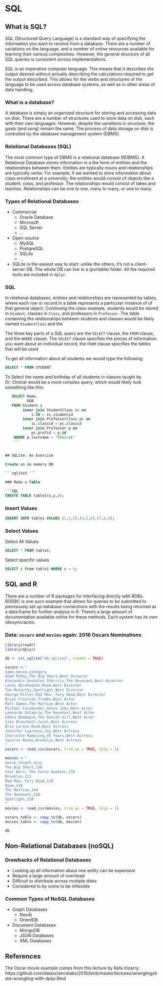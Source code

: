 # SQL {#databases}

## What is SQL?

SQL (Structured Query Language) is a standard way of specifying the information you want to receive from a database. There are a number of variations on the language, and a number of online resources available for learning their various complexities. However, the general structure of all SQL queries is consistent across implementations. 

SQL is an imperative computer language. This means that it describes the output desired without actually describing the calculations required to get the output described. This allows for the verbs and structures of the language to be used across database systems, as well as in other areas of data handling.
  
### What is a database?
  
A database is simply an organized structure for storing and accessing data on disk. There are a number of structures used to store data on disk, each with their own languages. However, despite the variations in structure, the goals (and song) remain the same. The process of data storage on disk is controlled by the database management system (DBMS).  



### Relational Databases (SQL)

The most common type of DBMS is a relational database (RDBMS). A Relational Database stores information in a the form of entities and the relationships between them. Entities are typically nouns and relationships are typically verbs. For example, if we wanted to store information about class enrollment at a university, the entities would consist of objects like a student, class, and professor. The relationships would consist of takes and teaches. Relationships can be one to one, many to many, or one to many.

### Types of Relational Databases


- Commercial
    - Oracle Database
    - Microsoft
    - SQL Server
    - ...
- Open-source
    - MySQL
    - PostgreSQL
    - SQLite
    - ...
    
- SQLite is the easiest way to start: unlike the others, it's not a client-server DB.  The whole DB can live in a (portable) folder.  All the required tools are included in `dplyr`.

### SQL

In relational databases, entities and relationships are represented by tables, where each row or record in a table represents a particular instance of of that general object. Continuing the class example, students would be stored in `Student`, classes in `Class`, and professors in `Professor`. The table containing the relationships between students and classes would be likely named `StudentClass` and the 

The three key parts of a SQL query are the `SELECT` clause, the `FROM` clause, and the `WHERE` clause. The `SELECT` clause specifies the pieces of information you want about an individual record, the `FROM` clause specifies the tables that will be used


To get all information about all students we would type the following:
```SQL
SELECT * FROM STUDENT
``` 

To Select the name and birthday of all students in classes taught by Dr. Choirat would be a more complex query, which would likely look something like this:

```SQL
   SELECT Name,
          DOB
   FROM Student s 
        inner join StudentClass sc on 
            s.ID = sc.studentid
        inner join ProfessorClass pc on
            sc.classid = pc.classid
        inner join Professor p on
            pc.profid = p.id
    WHERE p.lastname = "Choirat"
    ```
        
        
## SQLite: An Exercise

Create an in memory DB

```sqlite3 ```

### Make a Table

```SQL
CREATE TABLE table1(x,y,z);

```

### Insert Values

```SQL
INSERT INTO table1 VALUES (1,2,3),(4,5,6),(7,8,9);
```

### Select Values

Select All Values
```SQL
SELECT * FROM table1;
```

Select specific values
```SQL
SELECT z from table1 WHERE x = 4;
```

## SQL and R

There are a number of R packages for interfacing directly with RDBs. RODBC is one sucn example that allows for queries to be submitted to previsously set up database connections with the results being returned as a data frame for further analysis in R. There's a large amount of documentation available online for these methods. Each system has its own idiosyncracies.

### Data: `oscars` and `movies` again: 2016 Oscars Nominations 

```r
library(readr)
library(dplyr)

db <- src_sqlite("db.sqlite3", create = TRUE)

oscars <-"
name,movie,category
Adam McKay,The Big Short,Best Director
Alejandro González Iñárritu,The Revenant,Best Director
Lenny Abrahamson,Room,Best Director
Tom McCarthy,Spotlight,Best Director
George Miller,Mad Max: Fury Road,Best Director
Bryan Cranston,Trumbo,Best Actor
Matt Damon,The Martian,Best Actor
Michael Fassbender,Steve Jobs,Best Actor
Leonardo DiCaprio,The Revenant,Best Actor
Eddie Redmayne,The Danish Girl,Best Actor
Cate Blanchett,Carol,Best Actress
Brie Larson,Room,Best Actress
Jennifer Lawrence,Joy,Best Actress
Charlotte Rampling,45 Years,Best Actress
Saoirse Ronan,Brooklyn,Best Actress
"
oscars <- read_csv(oscars, trim_ws = TRUE, skip = 1)

movies <-"
movie,length_mins
The Big Short,130
Star Wars: The Force Awakens,135
Brooklyn,111
Mad Max: Fury Road,120
Room,118
The Martian,144
The Revenant,156
Spotlight,128
"
movies <- read_csv(movies, trim_ws = TRUE, skip = 1)

oscars_table <- copy_to(db, oscars)
movies_table <- copy_to(db, movies)

db
```



## Non-Relational Databases (noSQL)

### Drawbacks of Relational Databases

- Looking up all information about one entity can be expensive
- Require a large amount of overhead
- Difficult to distribute across multiple disks
- Considered to by some to be inflexible


### Common Types of NoSQL Databases
- Graph Databases
  - Neo4j
  - OrientDB

- Document Databases
  - MongoDB
  - JSON Databases
  - XML Databases
  
## References

The Oscar movie example comes from this lecture by Rafa Irizarry:
https://github.com/datasciencelabs/2016/blob/master/lectures/wrangling/data-wrangling-with-dplyr.Rmd
  



